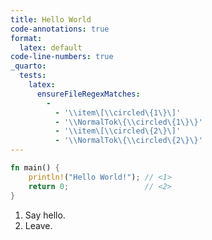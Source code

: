 ```yaml
---
title: Hello World
code-annotations: true
format:
  latex: default
code-line-numbers: true
_quarto:
  tests: 
    latex:
      ensureFileRegexMatches:
        - 
          - '\\item\[\\circled\{1\}\]'
          - '\\NormalTok\{\\circled\{1\}\}'
          - '\\item\[\\circled\{2\}\]'
          - '\\NormalTok\{\\circled\{2\}\}'
---
```


```rust
fn main() {
    println!("Hello World!"); // <1>
    return 0;                 // <2>
}
```
1. Say hello.
2. Leave.
